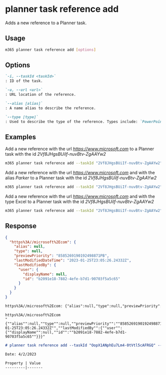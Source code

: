 
# planner task reference add

Adds a new reference to a Planner task.

## Usage

```sh
m365 planner task reference add [options]
```

## Options

```md definition-list
`-i, --taskId <taskId>`
: ID of the task.

`-u, --url <url>`
: URL location of the reference.

`--alias [alias]`
: A name alias to describe the reference.

`--type [type]`
: Used to describe the type of the reference. Types include: `PowerPoint`, `Word`, `Excel`, `Other`.
```

<Global />

## Examples

Add a new reference with the url _https://www.microsoft.com_ to a Planner task with the id _2Vf8JHgsBUiIf-nuvBtv-ZgAAYw2_

```sh
m365 planner task reference add --taskId "2Vf8JHgsBUiIf-nuvBtv-ZgAAYw2" --url "https://www.microsoft.com"
```

Add a new reference with the url _https://www.microsoft.com_ and with the alias _Parker_ to a Planner task with the id _2Vf8JHgsBUiIf-nuvBtv-ZgAAYw2_

```sh
m365 planner task reference add --taskId "2Vf8JHgsBUiIf-nuvBtv-ZgAAYw2" --url "https://www.microsoft.com" --alias "Parker"
```

Add a new reference with the url _https://www.microsoft.com_ and with the type Excel to a Planner task with the id _2Vf8JHgsBUiIf-nuvBtv-ZgAAYw2_

```sh
m365 planner task reference add --taskId "2Vf8JHgsBUiIf-nuvBtv-ZgAAYw2" --url "https://www.microsoft.com" --type "Excel"
```

## Response

<Tabs>
  <TabItem value="JSON">

  ```json
  {
    "https%3A//microsoft%2Ecom": {
      "alias": null,
      "type": null,
      "previewPriority": "8585269190192498871PB",
      "lastModifiedDateTime": "2023-01-25T23:05:26.24332Z",
      "lastModifiedBy": {
        "user": {
          "displayName": null,
          "id": "b2091e18-7882-4efe-b7d1-90703f5a5c65"
        }
      }
    }
  }
  ```

  </TabItem>
  <TabItem value="Text">

  ```txt
  https%3A//microsoft%2Ecom: {"alias":null,"type":null,"previewPriority":"8585269190192498871PB","lastModifiedDateTime":"2023-01-25T23:05:26.24332Z","lastModifiedBy":{"user":{"displayName":null,"id":"b2091e18-7882-4efe-b7d1-90703f5a5c65"}}}
  ```

  </TabItem>
  <TabItem value="CSV">

  ```csv
  https%3A//microsoft%2Ecom
  "{""alias"":null,""type"":null,""previewPriority"":""8585269190192498871PB"",""lastModifiedDateTime"":""2023-01-25T23:05:26.24332Z"",""lastModifiedBy"":{""user"":{""displayName"":null,""id"":""b2091e18-7882-4efe-b7d1-90703f5a5c65""}}}"
  ```

  </TabItem>
  <TabItem value="Markdown">

  ```md
  # planner task reference add --taskId "OopX1ANphEu7Lm4-0tVtl5cAFRGQ" --url "https://microsoft.com"

  Date: 4/2/2023

  Property | Value
  ---------|-------
  ```

  </TabItem>
</Tabs>

